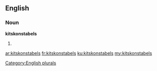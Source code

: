 ==English==

===Noun===
'''kitskonstabels'''

# {{plural of|[[kitskonstabel]]}}

[[Category:English plurals]]

[[ar:kitskonstabels]]
[[fr:kitskonstabels]]
[[ku:kitskonstabels]]
[[my:kitskonstabels]]